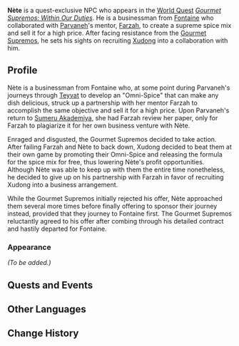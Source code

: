 {{Meta
<!-- Remove this template after adding the missing info -->
|missing_NPC_profile  = yes
}}
{{Character Infobox
|type             = Quest NPC
|image            = NPC Nète.png
|realname         = <!-- Optional, if different from in-game name -->
|deceased         = <!-- Past (for deceased prior to events of the game) or free response -->
|region           = Fontaine
|location         = Sumeru
|affiliation      = 
|title            = 

|ancestry         = <!-- Clan/family -->
|father           = 
|mother           = 
|spouse           = 
|sibling          = 
|child            = 
|relative         = 

|dialoguereward   = 
}}
'''Nète''' is a quest-exclusive NPC who appears in the [[World Quest]] ''[[Gourmet Supremos: Within Our Duties]]''. He is a businessman from [[Fontaine]] who collaborated with [[Parvaneh]]'s mentor, [[Farzah]], to create a supreme spice mix and sell it for a high price. After facing resistance from the [[Gourmet Supremos]], he sets his sights on recruiting [[Xudong]] into a collaboration with him.
<!--
==Location==
{{subst:#tag:gallery|
NPC Location {{subst:PAGENAME}}.png{{subst:!}}{{subst:PAGENAME}}'s location
NPC Location {{subst:PAGENAME}} Context.png{{subst:!}}Additional context
}}
-->
==Profile==
Nète is a businessman from Fontaine who, at some point during Parvaneh's journeys through [[Teyvat]] to develop an "Omni-Spice" that can make any dish delicious, struck up a partnership with her mentor Farzah to accomplish the same objective and sell it for a high price. Upon Parvaneh's return to [[Sumeru Akademiya]], she had Farzah review her paper, only for Farzah to plagiarize it for her own business venture with Nète.

Enraged and disgusted, the Gourmet Supremos decided to take action. After failing Farzah and Nète to back down, Xudong decided to beat them at their own game by promoting their Omni-Spice and releasing the formula for the spice mix for free, thus lowering Nète's profit opportunities. Although Nète was able to keep up with them the entire time nonetheless, he decided to give up on his partnership with Farzah in favor of recruiting Xudong into a business arrangement.

While the Gourmet Supremos initially rejected his offer, Nète approached them several more times before finally offering to sponsor their journey instead, provided that they journey to Fontaine first. The Gourmet Supremos reluctantly agreed to his offer after combing through his detailed contract and hastily departed for Fontaine.

===Appearance===
''(To be added.)''

==Quests and Events==
{{Quests and Events}}
<!--
==Trivia==
* 
-->
==Other Languages==
{{Other Languages
|default_hidden = 1
|en      = Nète
|zhs     = 尼特
|zhs_rm  = Nítè
|zht     = 尼特
|zht_rm  = Nítè
|ja      = ニト
|ja_rm   = Nito
|ko      = 네트
|es      = Nète
|fr      = Nète
|ru      = Нет
|th      = Nète
|vi      = Nète
|de      = Nète
|id      = Nète
|pt      = Nète
|tr      = Nète
|it      = Nète
}}

==Change History==
{{Change History|3.0}}
<!--
==References==
{{Reflist}}
-->